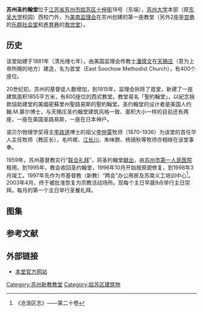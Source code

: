 {{coord|31|18|19|N|120|38|04|E|scale:10000|display=title}}
{{文物保护单位
| 级别 = 市县级
| 省名 = 江苏省
| 市/县名 = 苏州市
| 图片 = Suzhou Sheng Yuehan Tang 2015.04.23 12-15-08.jpg
| 名称 = 圣约翰堂
| 编号 = 6-40
| 分类 = 近现代重要史迹及代表性建筑
| 时代 = 1915年
| 所在 = 姑苏区十梓街18号
| 登录 = 2009年7月
}}

'''苏州圣约翰堂'''位于[[江苏省|江苏省]][[苏州市|苏州市]][[姑苏区|姑苏区]][[十梓街|十梓街]]18号（东端），[[苏州大学|苏州大学]]本部（原[[东吴大学_(苏州)|东吴大学]]校园）西校门外，为[[美南监理会|美南监理会]]在苏州创建的第一座教堂（另外2座是[[宫巷|宫巷]]的[[乐群社会堂|乐群社会堂]]和[[养育巷|养育巷]]的[[救世堂|救世堂]]）。

==历史==
该堂始建于1881年（清光绪七年），由美国监理会传教士[[潘慎文|潘慎文]]在[[天赐庄|天赐庄]]（意为上帝所赐的地方）建造，名为首堂（East Soochow Methodist Church），有400个座位。

20世纪初，苏州的基督徒人数增加，到1915年，监理会拆除了首堂，新建了一座建筑面积1855平方米，有800座位的西式教堂。教堂易名「聖約翰堂」，以紀念捐款協助建堂的美國密蘇里州聖路易斯的聖約翰堂。圣约翰堂的设计者是美国人约翰.M.慕尔博士，与天赐庄圣约翰堂建筑风格一致、面积大小一样的目前还有两座，一座在美国圣路易斯，一座在日本神户。

诺贝尔物理学奖得主[[李政道|李政道]]博士的祖父[[李仲覃|李仲覃]]牧师（1870-1936）为该堂的首任华人主任牧师（教区长），毛吟槎、[[江长川|江长川]]、朱味腴、杨镜秋等牧师亦相继在该堂事奉。

1959年，苏州基督教实行“[[联合礼拜|联合礼拜]]”，将圣约翰堂[[献堂献庙|献出]]，由[[苏州市第一人民医院|苏州市第一人民医院]]租用。到1995年，教会收回圣约翰堂，1996年10月开始按原貌修复，到1998年3月竣工。1997年先作为市基督教（新教）“两会”办公用房及苏南义工培训中心<ref>《沧浪区志》——第二十卷</ref>。2003年4月，终于被批准恢复为宗教活动场所。现每个主日早晨9点举行主日崇拜。每月的第一个主日举行圣餐礼拜。

== 图集 ==
{{Gallery
|width = 300
|height = 
|lines = 1
|File:Suzhou Sheng Yuehan Tang 2015.04.23 12-13-59.jpg|西南侧
|File:The St. John's Christian Church in Suzhou 04 2012-03.JPG|东南侧
|File:Suzhou Sheng Yuehan Tang 2015.04.23 12-13-13.jpg|西侧
|File:Suzhou Sheng Yuehan Tang 2015.04.23 12-13-32.jpg|西侧
|File:The St. John's Christian Church in Suzhou 10 2012-03.JPG|西侧
|File:The St. John's Christian Church in Suzhou 17 2012-03.JPG|二三层通连的大厅室内
|File:The St. John's Christian Church in Suzhou 16 2012-03.JPG|1881年的首堂奠基碑
|File:The St. John's Christian Church in Suzhou 20 2012-03.JPG|教堂西北侧的一座附属建筑
}}

==参考文献==
{{Reflist}}

==外部链接==
{{commons|Category:The St. John's Christian Church in Suzhou}}
*[https://web.archive.org/web/20181023183243/http://www.szstjohn.com/ 本堂官方网站]

{{DEFAULTSORT:S}}
[[Category:苏州新教教堂|Category:苏州新教教堂]]
[[Category:姑苏区建筑物|Category:姑苏区建筑物]]